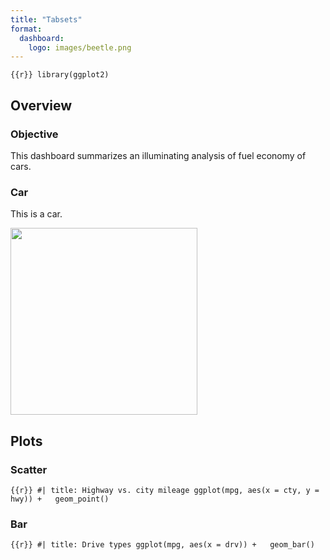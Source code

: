 ```yaml
---
title: "Tabsets"
format: 
  dashboard:
    logo: images/beetle.png
---
```


```{{r}}
library(ggplot2)
```

## Overview {.tabset}

### Objective

This dashboard summarizes an illuminating analysis of fuel economy of cars.

### Car

This is a car.

![](images/car.png){fig-alt="Illustration of a teal color car." width="299"}

## Plots {.tabset}

### Scatter

```{{r}}
#| title: Highway vs. city mileage
ggplot(mpg, aes(x = cty, y = hwy)) +
  geom_point()
```

### Bar

```{{r}}
#| title: Drive types
ggplot(mpg, aes(x = drv)) +
  geom_bar()
```
